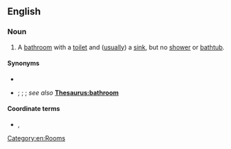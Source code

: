 ==English==

===Noun===
{{en-noun}}

# A [[bathroom]] with a [[toilet]] and ([[usually]]) a [[sink]], but no [[shower]] or [[bathtub]].

====Synonyms====
* {{l|en|half bath}}
* {{l|en|powder room}}; {{l|en|cloakroom}} {{qualifier|UK}}; {{l|en|toilet}} {{qualifier|NZ}}; ''see also'' '''[[Thesaurus:bathroom]]'''

====Coordinate terms====
* {{l|en|full bathroom}} {{qualifier|with a bathtub}}, {{l|en|three-quarter bathroom}} {{qualifier|with a shower stall}}

[[Category:en:Rooms]]

{{c|en|Toilet (room)}}